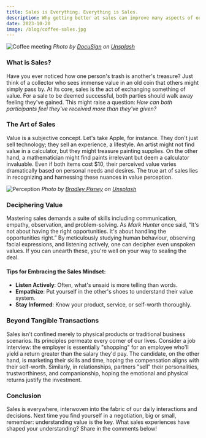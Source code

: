 ```yaml
---
title: Sales is Everything. Everything is Sales.
description: Why getting better at sales can improve many aspects of our life
date: 2023-10-20
image: /blog/coffee-sales.jpg
---
```

![Coffee meeting](blog/coffee-sales.jpg)
*Photo by [DocuSign](https://unsplash.com/@docusign?utm_content=creditCopyText&utm_medium=referral&utm_source=unsplash) on [Unsplash](https://unsplash.com/photos/man-in-brown-jacket-sitting-beside-with-woman-at-coffee-shop-HEOMIp2FXKE?utm_content=creditCopyText&utm_medium=referral&utm_source=unsplash)*
### What is Sales?

Have you ever noticed how one person's trash is another's treasure? Just think of a collector who sees immense value in an old coin that others might simply pass by. At its core, sales is the act of exchanging something of value. For a sale to be deemed successful, both parties should walk away feeling they've gained. This might raise a question: _How can both participants feel they've received more than they've given?_

### The Art of Sales

Value is a subjective concept. Let's take Apple, for instance. They don't just sell technology; they sell an experience, a lifestyle. An artist might not find value in a calculator, but they might treasure painting supplies. On the other hand, a mathematician might find paints irrelevant but deem a calculator invaluable. Even if both items cost $10, their perceived value varies dramatically based on personal needs and desires. The true art of sales lies in recognizing and harnessing these nuances in value perception.

![Perception](blog/perception.jpg)
*Photo by [Bradley Pisney](https://unsplash.com/@bradleypisney?utm_content=creditCopyText&utm_medium=referral&utm_source=unsplash) on [Unsplash](https://unsplash.com/photos/person-sitting-and-looking-down-near-black-dslr-camera-Kap8iAzB5sI?utm_content=creditCopyText&utm_medium=referral&utm_source=unsplash)*
### Deciphering Value

Mastering sales demands a suite of skills including communication, empathy, observation, and problem-solving. As _Mark Hunter_ once said, “It's not about having the right opportunities. It's about handling the opportunities right.” By meticulously studying human behaviour, observing facial expressions, and listening actively, one can decipher even unspoken values. If you can unearth these, you're well on your way to sealing the deal.

#### **Tips for Embracing the Sales Mindset**:

- **Listen Actively**: Often, what's unsaid is more telling than words.
- **Empathize**: Put yourself in the other's shoes to understand their value system.
- **Stay Informed**: Know your product, service, or self-worth thoroughly.

### Beyond Tangible Transactions

Sales isn't confined merely to physical products or traditional business scenarios. Its principles permeate every corner of our lives. Consider a job interview: the employer is essentially "shopping" for an employee who'll yield a return greater than the salary they'd pay. The candidate, on the other hand, is marketing their skills and time, hoping the compensation aligns with their self-worth. Similarly, in relationships, partners "sell" their personalities, trustworthiness, and companionship, hoping the emotional and physical returns justify the investment.

### Conclusion

Sales is everywhere, interwoven into the fabric of our daily interactions and decisions. Next time you find yourself in a negotiation, big or small, remember: understanding value is the key. What sales experiences have shaped your understanding? Share in the comments below!